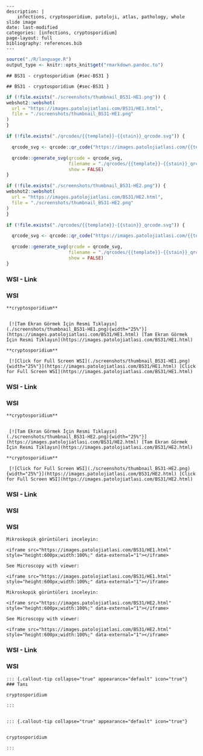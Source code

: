 ```comment
---
description: |
    infections, cryptosporidium, patoloji, atlas, pathology, whole slide image
date: last-modified
categories: [infections, cryptosporidium]
page-layout: full
bibliography: references.bib
---

```


```r
source("./R/language.R")
output_type <- knitr::opts_knit$get("rmarkdown.pandoc.to")
```


```asis
## BS31 - cryptosporidium {#sec-BS31 }
```


```asis
## BS31 - cryptosporidium {#sec-BS31 }
```






```r
if (!file.exists("./screenshots/thumbnail_BS31-HE1.png")) {
webshot2::webshot(
  url = "https://images.patolojiatlasi.com/BS31/HE1.html",
  file = "./screenshots/thumbnail_BS31-HE1.png"
)
}
```




```r
if (!file.exists("./qrcodes/{{template}}-{{stain}}_qrcode.svg")) {

  qrcode_svg <- qrcode::qr_code("https://images.patolojiatlasi.com/{{template}}/{{stain}}.html")

  qrcode::generate_svg(qrcode = qrcode_svg,
                       filename = "./qrcodes/{{template}}-{{stain}}_qrcode.svg",
                       show = FALSE)
}
```





```r
if (!file.exists("./screenshots/thumbnail_BS31-HE2.png")) {
webshot2::webshot(
  url = "https://images.patolojiatlasi.com/BS31/HE2.html",
  file = "./screenshots/thumbnail_BS31-HE2.png"
)
}
```




```r
if (!file.exists("./qrcodes/{{template}}-{{stain}}_qrcode.svg")) {

  qrcode_svg <- qrcode::qr_code("https://images.patolojiatlasi.com/{{template}}/{{stain}}.html")

  qrcode::generate_svg(qrcode = qrcode_svg,
                       filename = "./qrcodes/{{template}}-{{stain}}_qrcode.svg",
                       show = FALSE)
}
```




 















::::: panel-tabset


### WSI - Link



:::: {.content-hidden when-format="pdf"}





::::





:::: {.content-visible when-format="pdf"}






::::




:::: {.content-hidden when-format="pdf"}





::::





:::: {.content-visible when-format="pdf"}






::::


### WSI




:::::






```asis

**cryptosporidium**


 [![Tam Ekran Görmek İçin Resmi Tıklayın](./screenshots/thumbnail_BS31-HE1.png){width="25%"}](https://images.patolojiatlasi.com/BS31/HE1.html) [Tam Ekran Görmek İçin Resmi Tıklayın](https://images.patolojiatlasi.com/BS31/HE1.html)
```

```asis

**cryptosporidium**

 [![Click for Full Screen WSI](./screenshots/thumbnail_BS31-HE1.png){width="25%"}](https://images.patolojiatlasi.com/BS31/HE1.html) [Click for Full Screen WSI](https://images.patolojiatlasi.com/BS31/HE1.html)

```











::::: panel-tabset


### WSI - Link



:::: {.content-hidden when-format="pdf"}





::::





:::: {.content-visible when-format="pdf"}






::::




:::: {.content-hidden when-format="pdf"}





::::





:::: {.content-visible when-format="pdf"}






::::


### WSI




:::::






```asis

**cryptosporidium**


 [![Tam Ekran Görmek İçin Resmi Tıklayın](./screenshots/thumbnail_BS31-HE2.png){width="25%"}](https://images.patolojiatlasi.com/BS31/HE2.html) [Tam Ekran Görmek İçin Resmi Tıklayın](https://images.patolojiatlasi.com/BS31/HE2.html)
```

```asis

**cryptosporidium**

 [![Click for Full Screen WSI](./screenshots/thumbnail_BS31-HE2.png){width="25%"}](https://images.patolojiatlasi.com/BS31/HE2.html) [Click for Full Screen WSI](https://images.patolojiatlasi.com/BS31/HE2.html)

```









::::: panel-tabset


### WSI - Link



:::: {.content-hidden when-format="pdf"}





::::





:::: {.content-visible when-format="pdf"}






::::




:::: {.content-hidden when-format="pdf"}





::::





:::: {.content-visible when-format="pdf"}






::::


### WSI




:::::







### WSI








```asis
Mikroskopik görüntüleri inceleyin:

<iframe src="https://images.patolojiatlasi.com/BS31/HE1.html" style="height:600px;width:100%;" data-external="1"></iframe>

```





```asis

See Microscopy with viewer:

<iframe src="https://images.patolojiatlasi.com/BS31/HE1.html" style="height:600px;width:100%;" data-external="1"></iframe>

```







```asis
Mikroskopik görüntüleri inceleyin:

<iframe src="https://images.patolojiatlasi.com/BS31/HE2.html" style="height:600px;width:100%;" data-external="1"></iframe>

```





```asis

See Microscopy with viewer:

<iframe src="https://images.patolojiatlasi.com/BS31/HE2.html" style="height:600px;width:100%;" data-external="1"></iframe>

```













::::: panel-tabset


### WSI - Link



:::: {.content-hidden when-format="pdf"}





::::





:::: {.content-visible when-format="pdf"}






::::




:::: {.content-hidden when-format="pdf"}





::::





:::: {.content-visible when-format="pdf"}






::::


### WSI




:::::






```asis


::: {.callout-tip collapse="true" appearance="default" icon="true"}
### Tanı

cryptosporidium

:::


```


```asis


::: {.callout-tip collapse="true" appearance="default" icon="true"}


cryptosporidium

:::

```














